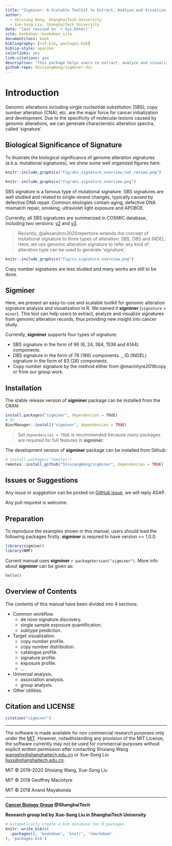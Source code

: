 ```yaml
--- 
title: "Sigminer: A Scalable Toolkit to Extract, Analyze and Visualize Mutational Signatures"
author:
  - Shixiang Wang, ShanghaiTech University
  - Xue-Song Liu, ShanghaiTech University
date: "last revised on `r Sys.Date()`"
site: bookdown::bookdown_site
documentclass: book
bibliography: [ref.bib, packages.bib]
biblio-style: apalike
colorlinks: yes
link-citations: yes
description: "This package helps users to extract, analyze and visualize signatures from genomic variation records, thus providing new insight into cancer study."
github-repo: ShixiangWang/sigminer-doc
---
```


# Introduction {#intro}

Genomic alterations including single nucleotide substitution (SBS),
copy number alteration (CNA), etc. are the major force for cancer
initialization and development. Due to the specificity of molecular
lesions caused by genomic alterations, we can generate characteristic
alteration spectra, called 'signature'. 

## Biological Significance of Signature

To illustrate the biological significance of genome alteration signatures (a.k.a. mutational signatures), we show some
well organized figures here.

```r
knitr::include_graphics("fig/sbs_signature_overview_nat_review.png")
```

```r
knitr::include_graphics("fig/sbs_signature_overview.png")
```

SBS signature is a famous type of mutational signature. SBS signatures are well studied and related to single-strand changes, typically caused by defective DNA repair.
Common etiologies contain aging, defective DNA mismatch repair, smoking, ultraviolet light exposure and APOBOE.

Currently, all SBS signatures are summarized in COSMIC database, including two versions: [v2](https://cancer.sanger.ac.uk/cosmic/signatures_v2) and [v3](https://cancer.sanger.ac.uk/cosmic/signatures/SBS/).

> Recently, @alexandrov2020repertoire extends the concept of mutational signature to three types of alteration: SBS, DBS and INDEL. Here, we use genomic alteration signature to refer any kind of alteration type can be used to generate 'signature'.


```r
knitr::include_graphics("fig/cn_signature_overview.png")
```

Copy number signatures are less studied and many works are still to be done.

## Sigminer

Here, we present an easy-to-use and scalable toolkit for genomic alteration signature analysis and visualization in R. We named it **sigminer** (`signature` + `miner`). 
This tool can help users to extract, analyze and visualize signatures from genomic alteration records,
thus providing new insight into cancer study.

Currently, **sigminer** supports four types of signature:

- SBS signature in the form of 96 (6, 24, 384, 1536 and 6144) components.
- DBS signature in the form of 78 (186) components.
_ ID (INDEL) signature in the form of 83 (28) components.
- Copy number signature by the method either from @macintyre2018copy or from our group work.


## Installation 

The stable release version of **sigminer** package can be installed from the CRAN:

```r
install.packages("sigminer", dependencies = TRUE)
# Or
BiocManager::install("sigminer", dependencies = TRUE)
```

> Set `dependencies = TRUE` is recommended because many packages are required for full features in **sigminer**.

The development version of **sigminer** package can be installed from Github:

```r
# install.packages("remotes")
remotes::install_github("ShixiangWang/sigminer", dependencies = TRUE)
```


## Issues or Suggestions  

Any issue or suggestion can be posted on [GitHub issue](https://github.com/ShixiangWang/sigminer/issues), we will reply ASAP.

Any pull requrest is welcome.

## Preparation 

To reproduce the examples shown in this manual, users should load the following packages firstly.
**sigminer** is requred to have version >= 1.0.0.

```r
library(sigminer)
library(NMF)
```

Current manual uses **sigminer** `r packageVersion("sigminer")`. More info about **sigminer** can be given as: 

```r
hello()
```


## Overview of Contents

The contents of this manual have been divided into 4 sections:

- Common workflow.
  - de novo signature discovery.
  - single sample exposure quantification.
  - subtype prediction.
- Target visualization.
  - copy number profile.
  - copy number distribution.
  - catalogue profile.
  - signature profile.
  - exposure profile.
  - ...
- Universal analysis.
  - association analysis.
  - group analysis.
- Other utilities.

## Citation and LICENSE  

```r
citation("sigminer")
```


***

The software is made available for non commercial research purposes only
under the [MIT](https://github.com/ShixiangWang/sigminer/blob/master/LICENSE.md). However, notwithstanding any provision of
the MIT License, the software currently may not be used for commercial
purposes without explicit written permission after contacting Shixiang
Wang <wangshx@shanghaitech.edu.cn> or Xue-Song Liu
<liuxs@shanghaitech.edu.cn>.

MIT © 2019-2020 Shixiang Wang, Xue-Song Liu

MIT © 2018 Geoffrey Macintyre

MIT © 2018 Anand Mayakonda

-----

**[Cancer Biology Group](https://github.com/XSLiuLab) \@ShanghaiTech**

**Research group led by Xue-Song Liu in ShanghaiTech University**


```r
# automatically create a bib database for R packages
knitr::write_bib(c(
  .packages(), 'bookdown', 'knitr', 'rmarkdown'
), 'packages.bib')
```
